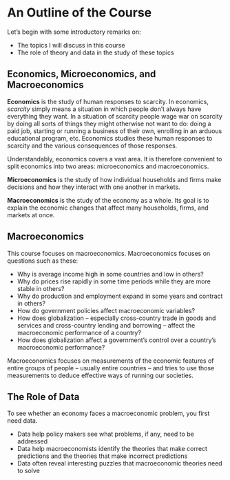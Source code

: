 # An Outline of the Course {#outline}

Let's begin with some introductory remarks on:

* The topics I will discuss in this course
* The role of theory and data in the study of these topics

## Economics, Microeconomics, and Macroeconomics

__Economics__ is the study of human responses to scarcity. In economics, *scarcity* simply means a situation in which people don't always have everything they want. In a situation of scarcity people wage war on scarcity by doing all sorts of things they might otherwise not want to do: doing a paid job, starting or running a business of their own, enrolling in an arduous educational program, etc. Economics studies these human responses to scarcity and the various consequences of those responses.

Understandably, economics covers a vast area. It is therefore convenient to split economics into two areas: microeconomics and macroeconomics.

__Microeconomics__ is the study of how individual households and firms make decisions and how they interact with one another in markets.

__Macroeconomics__ is the study of the economy as a whole.
Its goal is to explain the economic changes that affect many households, firms, and markets at once.

## Macroeconomics

This course focuses on macroeconomics. Macroeconomics focuses on questions such as these:

* Why is average income high in some countries and low in others? 
* Why do prices rise rapidly in some time periods while they are more stable in others? 
* Why do production and employment expand in some years and contract in others? 
* How do government policies affect macroeconomic variables?
* How does globalization -- especially cross-country trade in goods and services and cross-country lending and borrowing -- affect the macroeconomic performance of a country?
* How does globalization affect a government's control over a country's macroeconomic performance?

Macroeconomics focuses on measurements of the economic features of entire groups of people -- usually entire countries -- and tries to use those measurements to deduce effective ways of running our societies. 

## The Role of Data

To see whether an economy faces a macroeconomic problem, you first need data.

* Data help policy makers see what problems, if any, need to be addressed
* Data help macroeconomists identify the theories that make correct predictions and the theories that make incorrect predictions
* Data often reveal interesting puzzles that macroeconomic theories need to solve


